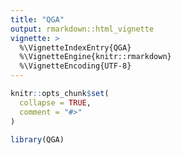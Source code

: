 ```yaml
---
title: "QGA"
output: rmarkdown::html_vignette
vignette: >
  %\VignetteIndexEntry{QGA}
  %\VignetteEngine{knitr::rmarkdown}
  %\VignetteEncoding{UTF-8}
---
```


```r
knitr::opts_chunk$set(
  collapse = TRUE,
  comment = "#>"
)
```

```r
library(QGA)
```
